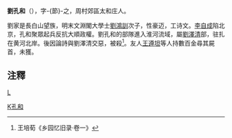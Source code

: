 '''劉孔和'''（{{bd|約1613年||1644年||}}），字-{節}-之，周村郊區太和庄人。

劉家是長白山望族，明末文淵閣大學士[[劉鴻訓|劉鴻訓]]次子，性豪迈，工诗文。[[李自成|李自成]]陷北京，孔和聚眾起兵反抗大順政權。劉孔和的部隊進入淮河流域，屬[[劉澤清|劉澤清]]部，驻扎在黄河北岸。後因論詩與劉澤清交惡，被殺<ref>王培荀《乡园忆旧录·卷一》</ref>。友人[[王遵坦|王遵坦]]等人持數百金尋其屍首，未獲。

==注釋==
<references/>

[[category:明朝軍事人物|L]]
[[Category:刘姓|K孔和]]